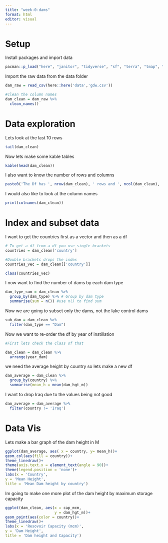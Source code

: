 ```yaml
---
title: "week-0-dams"
format: html
editor: visual
---
```


# Setup 
Install packages and import data

```r
pacman::p_load("here", "janitor", "tidyverse", "sf", "terra", "tmap", "spData", "spDataLarge", "geodata", "kableExtra", "viridisLite")
```

Import the raw data from the data folder

```r
dam_raw = read_csv(here::here('data','gdw.csv'))

#clean the column names 
dam_clean = dam_raw %>% 
  clean_names()
```


# Data exploration 
Lets look at the last 10 rows 

```r
tail(dam_clean)
```
Now lets make some kable tables 

```r
kable(head(dam_clean))
```

I also want to know the number of rows and columns

```r
paste0('The Df has ', nrow(dam_clean), ' rows and ', ncol(dam_clean), ' columns')
```

I would also like to look at the column names 
```r
print(colnames(dam_clean))
```

# Index and subset data

I want to get the countries first as a vector and then as a df 

```r
# To get a df from a df you use single brackets
countries = dam_clean['country']

#Double brackets drops the index
countries_vec = dam_clean[['country']]

class(countries_vec)

```

I now want to find the number of dams by each dam type 

```r
dam_type_sum = dam_clean %>% 
  group_by(dam_type) %>% # Group by dam type
  summarise(sum = n()) #use n() to find sum
```

Now we are going to subset only the dams, not the lake control dams

```r
sub_dam = dam_clean %>% 
  filter(dam_type == "Dam")
```

Now we want to re-order the df by year of instillation 

```r
#First lets check the class of that

dam_clean = dam_clean %>% 
  arrange(year_dam)
```


we need the average height by country so lets make a new df 

```r
dam_average = dam_clean %>% 
  group_by(country) %>% 
  summarise(mean_h = mean(dam_hgt_m))

```

I want to drop Iraq due to the values being not good 

```r
dam_average = dam_average %>% 
  filter(country != 'Iraq')
```

# Data Vis 

Lets make a bar graph of the dam height in M

```r
ggplot(dam_average, aes( x = country, y= mean_h))+
geom_col(aes(fill = country))+
theme_linedraw()+
theme(axis.text.x = element_text(angle = 90))+
theme(legend.position = 'none')+
labs(x = 'Country',
y = 'Mean Height',
title = 'Mean Dam height by country')
```
Im going to make one more plot of the dam height by maximum storage capacity 

```r
ggplot(dam_clean, aes(x = cap_mcm,
                      y = dam_hgt_m))+
geom_point(aes(color = country))+
theme_linedraw()+
labs(x = 'Resovoir Capacity (mcm)',
y = 'Dam Height',
title = 'Dam height and Capacity')
```

